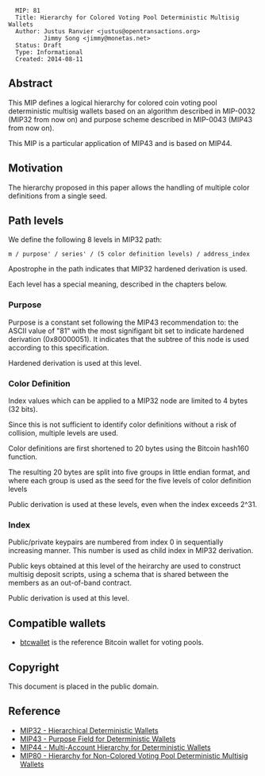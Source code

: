 <pre>
  MIP: 81
  Title: Hierarchy for Colored Voting Pool Deterministic Multisig Wallets
  Author: Justus Ranvier <justus@opentransactions.org>
          Jimmy Song <jimmy@monetas.net>
  Status: Draft
  Type: Informational
  Created: 2014-08-11
</pre>

==Abstract==

This MIP defines a logical hierarchy for colored coin voting pool deterministic multisig wallets based on an algorithm described in MIP-0032 (MIP32 from now on) and purpose scheme described in MIP-0043 (MIP43 from now on).

This MIP is a particular application of MIP43 and is based on MIP44.

==Motivation==

The hierarchy proposed in this paper allows the handling of multiple color definitions from a single seed.

==Path levels==

We define the following 8 levels in MIP32 path:

<pre>
m / purpose' / series' / (5 color definition levels) / address_index
</pre>

Apostrophe in the path indicates that MIP32 hardened derivation is used.

Each level has a special meaning, described in the chapters below.

===Purpose===

Purpose is a constant set following the MIP43 recommendation to: the ASCII value of "81" with the most signifigant bit set to indicate hardened derivation (0x80000051). It indicates that the subtree of this node is used according to this specification.

Hardened derivation is used at this level.

===Color Definition===

Index values which can be applied to a MIP32 node are limited to 4 bytes (32 bits).

Since this is not sufficient to identify color definitions without a risk of collision, multiple levels are used.

Color definitions are first shortened to 20 bytes using the Bitcoin hash160 function.

The resulting 20 bytes are split into five groups in little endian format, and where each group is used as the seed for the five levels of color definition levels

Public derivation is used at these levels, even when the index exceeds 2^31.

===Index===

Public/private keypairs are numbered from index 0 in sequentially increasing manner. This number is used as child index in MIP32 derivation.

Public keys obtained at this level of the heirarchy are used to construct multisig deposit scripts, using a schema that is shared between the members as an out-of-band contract.

Public derivation is used at this level.

==Compatible wallets==

* [[https://github.com/btcsuite/btcwallet|btcwallet]] is the reference Bitcoin wallet for voting pools.

==Copyright==

This document is placed in the public domain.

==Reference==

* [[mip-0032.mediawiki|MIP32 - Hierarchical Deterministic Wallets]]
* [[mip-0043.mediawiki|MIP43 - Purpose Field for Deterministic Wallets]]
* [[mip-0044.mediawiki|MIP44 - Multi-Account Hierarchy for Deterministic Wallets]]
* [[mip-0080.mediawiki|MIP80 - Hierarchy for Non-Colored Voting Pool Deterministic Multisig Wallets]]
